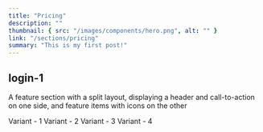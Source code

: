 ```yaml
---
title: "Pricing"
description: ""
thumbnail: { src: "/images/components/hero.png", alt: "" }
link: "/sections/pricing"
summary: "This is my first post!"
---
```


## login-1

A feature section with a split layout, displaying a header and call-to-action on one side, and feature items with icons on the other

<Tabs defaultValue="t-1">

<TabsList>
    <TabsTrigger value="t-1">Variant - 1</TabsTrigger>
    <TabsTrigger value="t-2">Variant - 2</TabsTrigger>
    <TabsTrigger value="t-3">Variant - 3</TabsTrigger>

</TabsList>
<TabsContent value="t-1">
    <SectionPreview name="pricing-1" />
</TabsContent>
<TabsContent value="t-2">
    <SectionPreview name="pricing-2" />
</TabsContent>
<TabsContent value="t-3">
    <SectionPreview name="pricing-3" />
</TabsContent>

</Tabs>


<Tabs defaultValue="t-4">

<TabsList>
    <TabsTrigger value="t-4">Variant - 4</TabsTrigger>
</TabsList>
<TabsContent value="t-4">
    <SectionPreview name="pricing-1" />
</TabsContent>

</Tabs>
